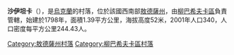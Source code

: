 {{coord|47|39|17|N|30|12|18|E|scale:30000|display=title}}

'''沙伊坦卡'''（{{lang-uk|Шайтанка}}），是[[烏克蘭|烏克蘭]]的村落，位於該國西南部[[敖德薩州|敖德薩州]]，由[[柳巴希夫卡區|柳巴希夫卡區]]負責管轄，始建於1798年，面積1.39平方公里，海拔高度52米，2001年人口340，人口密度每平方公里244.43人。

{{DEFAULTSORT:Шайтанка}}
[[Category:敖德薩州村落|Category:敖德薩州村落]]
[[Category:柳巴希夫卡區村落|Category:柳巴希夫卡區村落]]


{{Odessa-geo-stub}}